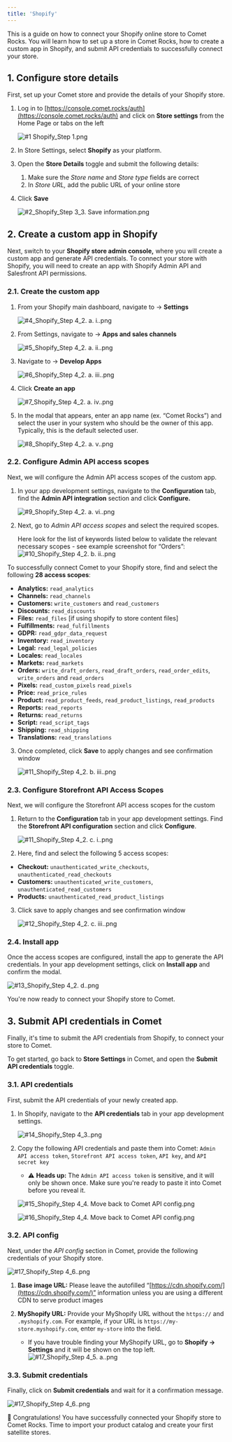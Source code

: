 ```yaml
---
title: 'Shopify'
---
```

This is a guide on how to connect your Shopify online store to Comet Rocks. You will learn how to set up a store in Comet Rocks, how to create a custom app in Shopify, and submit API credentials to successfully connect your store.

## 1. Configure store details

First, set up your Comet store and provide the details of your Shopify store.

1. Log in to
   [https://console.comet.rocks/auth](https://console.comet.rocks/auth) and
   click on **Store settings** from the Home Page or tabs on the left

   ![#1 Shopify_Step 1.png](/images/shopify/1_Shopify_Step_1.png)

2. In Store Settings, select **Shopify** as your platform.

3. Open the **Store Details** toggle and submit the following details:

   1. Make sure the _Store name_ and _Store type_ fields are correct
   2. In _Store URL,_ add the public URL of your online store

4. Click **Save**

   ![#2_Shopify_Step 3_3. Save information.png](/images/shopify/2_Shopify_Step_3_3._Save_information.png)

## 2. Create a custom app in Shopify

Next, switch to your **Shopify store admin console,** where you will create a custom app and generate API credentials. To connect your store with Shopify, you will need to create an app with Shopify Admin API and Salesfront API permissions.

### 2.1. Create the custom app

1. From your Shopify main dashboard, navigate to → **Settings**

   ![#4_Shopify_Step 4_2. a. i..png](/images/shopify/4_Shopify_Step_4_2._a._i..png)

2. From Settings, navigate to → **Apps and sales channels**

   ![#5_Shopify_Step 4_2. a. ii..png](/images/shopify/5_Shopify_Step_4_2._a._ii..png)

3. Navigate to → **Develop Apps**

   ![#6_Shopify_Step 4_2. a. iii..png](/images/shopify/6_Shopify_Step_4_2._a._iii..png)

4. Click **Create an app**

   ![#7_Shopify_Step 4_2. a. iv..png](/images/shopify/7_Shopify_Step_4_2._a._iv..png)

5. In the modal that appears, enter an app name (ex. “Comet Rocks”) and select
   the user in your system who should be the owner of this app. Typically, this
   is the default selected user.

   ![#8_Shopify_Step 4_2. a. v..png](/images/shopify/8_Shopify_Step_4_2._a._v..png)

### 2.2. Configure Admin API access scopes

Next, we will configure the Admin API access scopes of the custom app.

1. In your app development settings, navigate to the **Configuration** tab, find
   the **Admin API integration** section and click **Configure.**

   ![#9_Shopify_Step 4_2. a. vi..png](/images/shopify/9_Shopify_Step_4_2._a._vi..png)

2. Next, go to _Admin API access scopes_ and select the required scopes.

   Here look for the list of keywords listed below to validate the relevant necessary scopes - see example screenshot for “Orders”:  
   ![#10_Shopify_Step 4_2. b. ii..png](/images/shopify/10_Shopify_Step_4_2._b._ii..png)

To successfully connect Comet to your Shopify store, find and select the
following **28 access scopes**:

- **Analytics:** `read_analytics`
- **Channels:** `read_channels`
- **Customers:** `write_customers` and `read_customers`
- **Discounts:** `read_discounts`
- **Files:** `read_files` [if using shopify to store content files]
- **Fulfillments:** `read_fulfillments`
- **GDPR:** `read_gdpr_data_request`
- **Inventory:** `read_inventory`
- **Legal:** `read_legal_policies`
- **Locales:** `read_locales`
- **Markets:** `read_markets`
- **Orders:** `write_draft_orders`, `read_draft_orders`, `read_order_edits`,
  `write_orders` and `read_orders`
- **Pixels:** `read_custom_pixels` `read_pixels`
- **Price:** `read_price_rules`
- **Product:** `read_product_feeds`, `read_product_listings`, `read_products`
- **Reports:** `read_reports`
- **Returns:** `read_returns`
- **Script:** `read_script_tags`
- **Shipping:** `read_shipping`
- **Translations:** `read_translations`

3. Once completed, click **Save** to apply changes and see confirmation window

   ![#11_Shopify_Step 4_2. b. iii..png](/images/shopify/11_Shopify_Step_4_2._b._iii..png)

### 2.3. Configure Storefront API Access Scopes

Next, we will configure the Storefront API access scopes for the custom

1. Return to the **Configuration** tab in your app development settings. Find
   the **Storefront API configuration** section and click **Configure**.

   ![#11_Shopify_Step 4_2. c. i..png](/images/shopify/11_Shopify_Step_4_2._c._i..png)

2. Here, find and select the following 5 access scopes:

- **Checkout:** `unauthenticated_write_checkouts`,
  `unauthenticated_read_checkouts`
- **Customers:** `unauthenticated_write_customers`,
  `unauthenticated_read_customers`
- **Products:** `unauthenticated_read_product_listings`

3. Click save to apply changes and see confirmation window

   ![#12_Shopify_Step 4_2. c. iii..png](/images/shopify/12_Shopify_Step_4_2._c._iii..png)

### 2.4. Install app

Once the access scopes are configured, install the app to generate the API
credentials. In your app development settings, click on **Install app** and
confirm the modal.

![#13_Shopify_Step 4_2. d..png](/images/shopify/13_Shopify_Step_4_2._d..png)

You're now ready to connect your Shopify store to Comet.

## 3. Submit API credentials in Comet

Finally, it's time to submit the API credentials from Shopify, to connect your
store to Comet.

To get started, go back to **Store Settings** in Comet, and open the **Submit
API credentials** toggle.

### 3.1. API credentials

First, submit the API credentials of your newly created app.

1. In Shopify, navigate to the **API credentials** tab in your app development
   settings.

   ![#14_Shopify_Step 4_3..png](/images/shopify/14_Shopify_Step_4_3..png)

2. Copy the following API credentials and paste them into Comet:
   `Admin API access token`, `Storefront API access token`, `API key`, and
   `API secret key`
   - ⚠️ **Heads up:** The `Admin API access token` is sensitive, and it will
     only be shown once. Make sure you're ready to paste it into Comet before
     you reveal it.

   ![#15_Shopify_Step 4_4. Move back to Comet API config.png](/images/shopify/15_Shopify_Step_4_4._Move_back_to_Comet_API_config.png)

   ![#16_Shopify_Step 4_4. Move back to Comet API config.png](/images/shopify/16_Shopify_Step_4_4._Move_back_to_Comet_API_config_v2.png)

### 3.2. API config

Next, under the _API config_ section in Comet, provide the following credentials
of your Shopify store.

![#17_Shopify_Step 4_6..png](/images/shopify/17_Shopify_Step_4_5._a..png)

1. **Base image URL:** Please leave the autofilled
   “[https://cdn.shopify.com/](https://cdn.shopify.com/)” information unless you
   are using a different CDN to serve product images
2. **MyShopify URL:** Provide your MyShopify URL without the `https://` and
   `.myshopify.com`. For example, if your URL is
   `https://my-store.myshopify.com`, enter `my-store` into the field.

   - If you have trouble finding your MyShopify URL, go to **Shopify ->
     Settings** and it will be shown on the top left.
     ![#17_Shopify_Step 4_5. a..png](/images/shopify/18_Shopify_MyShopify_URL.png)

### 3.3. Submit credentials

Finally, click on **Submit credentials** and wait for it a confirmation message.

![#17_Shopify_Step 4_6..png](/images/shopify/17_Shopify_Step_4_6..png)

🎉 Congratulations! You have successfully connected your Shopify store to Comet Rocks. Time to import your product catalog and create your first satellite stores.

